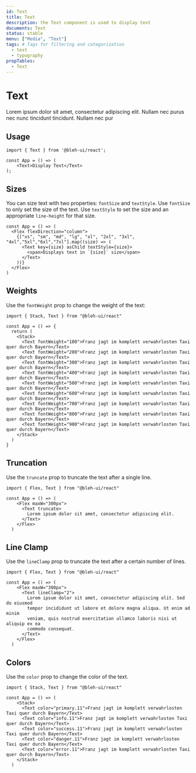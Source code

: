 ```yaml
---
id: Text
title: Text
description: the Text component is used to display text
documents: Text
status: stable
menu: ["Media", "Text"]
tags: # Tags for filtering and categorization
  - text
  - typography
propTables:
  - Text
---
```


# Text

Lorem ipsum dolor sit amet, consectetur adipiscing elit. Nullam nec purus nec nunc tincidunt tincidunt. Nullam nec pur

## Usage

```jsx-live
import { Text } from '@bleh-ui/react';

const App = () => (
    <Text>Display Text</Text>
);
```

## Sizes

You can size text with two properties: `fontSize` and `textStyle`. Use `fontSize` to only set the size of the text.
Use `textStyle` to set the size and an appropriate `line-height` for that size.

```jsx-live
const App = () => (
  <Flex flexDirection="column">
    {["xs", "sm", "md", "lg", "xl", "2xl", "3xl", "4xl","5xl","6xl","7xl"].map((size) => (
      <Text key={size} asChild textStyle={size}>
        <span>Displays text in `{size}` size</span>
      </Text>
    ))}
  </Flex>
)
```

## Weights

Use the `fontWeight` prop to change the weight of the text:

```jsx-live
import { Stack, Text } from "@bleh-ui/react"

const App = () => {
  return (
    <Stack>
      <Text fontWeight="100">Franz jagt im komplett verwahrlosten Taxi quer durch Bayern</Text>
      <Text fontWeight="200">Franz jagt im komplett verwahrlosten Taxi quer durch Bayern</Text>
      <Text fontWeight="300">Franz jagt im komplett verwahrlosten Taxi quer durch Bayern</Text>
      <Text fontWeight="400">Franz jagt im komplett verwahrlosten Taxi quer durch Bayern</Text>
      <Text fontWeight="500">Franz jagt im komplett verwahrlosten Taxi quer durch Bayern</Text>
      <Text fontWeight="600">Franz jagt im komplett verwahrlosten Taxi quer durch Bayern</Text>
      <Text fontWeight="700">Franz jagt im komplett verwahrlosten Taxi quer durch Bayern</Text>
      <Text fontWeight="800">Franz jagt im komplett verwahrlosten Taxi quer durch Bayern</Text>
      <Text fontWeight="900">Franz jagt im komplett verwahrlosten Taxi quer durch Bayern</Text>
    </Stack>
  )
}
```

## Truncation

Use the `truncate` prop to truncate the text after a single line.

```jsx-live
import { Flex, Text } from "@bleh-ui/react"

const App = () => (
    <Flex maxW="300px">
      <Text truncate>
        Lorem ipsum dolor sit amet, consectetur adipiscing elit.
      </Text>
    </Flex>
  )
```

## Line Clamp

Use the `lineClamp` prop to truncate the text after a certain number of lines.

```jsx-live
import { Flex, Text } from "@bleh-ui/react"

const App = () => (
    <Flex maxW="300px">
      <Text lineClamp="2">
        Lorem ipsum dolor sit amet, consectetur adipiscing elit. Sed do eiusmod
        tempor incididunt ut labore et dolore magna aliqua. Ut enim ad minim
        veniam, quis nostrud exercitation ullamco laboris nisi ut aliquip ex ea
        commodo consequat.
      </Text>
    </Flex>
  )
```

## Colors

Use the `color` prop to change the color of the text.

```jsx-live
import { Stack, Text } from "@bleh-ui/react"

const App = () => (
    <Stack>
      <Text color="primary.11">Franz jagt im komplett verwahrlosten Taxi quer durch Bayern</Text>
      <Text color="info.11">Franz jagt im komplett verwahrlosten Taxi quer durch Bayern</Text>
      <Text color="success.11">Franz jagt im komplett verwahrlosten Taxi quer durch Bayern</Text>
      <Text color="danger.11">Franz jagt im komplett verwahrlosten Taxi quer durch Bayern</Text>
      <Text color="error.11">Franz jagt im komplett verwahrlosten Taxi quer durch Bayern</Text>
    </Stack>
  )
```
